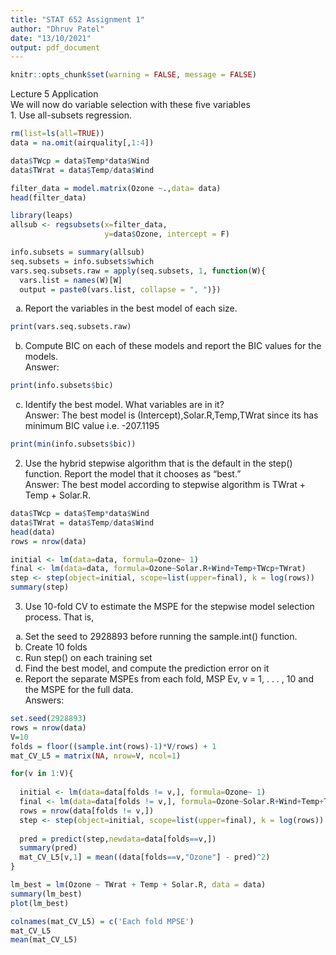 ```yaml
---
title: "STAT 652 Assignment 1"
author: "Dhruv Patel"
date: "13/10/2021"
output: pdf_document
---
```


```r
knitr::opts_chunk$set(warning = FALSE, message = FALSE) 
```

Lecture 5 Application         
We will now do variable selection with these five variables     
1. Use all-subsets regression.      
```r
rm(list=ls(all=TRUE))
data = na.omit(airquality[,1:4])

data$TWcp = data$Temp*data$Wind
data$TWrat = data$Temp/data$Wind

filter_data = model.matrix(Ozone ~.,data= data)
head(filter_data)

library(leaps)
allsub <- regsubsets(x=filter_data, 
                     y=data$Ozone, intercept = F)

info.subsets = summary(allsub)
seq.subsets = info.subsets$which
vars.seq.subsets.raw = apply(seq.subsets, 1, function(W){
  vars.list = names(W)[W]
  output = paste0(vars.list, collapse = ", ")})
```
(a) Report the variables in the best model of each size.      
```r
print(vars.seq.subsets.raw)
```


(b) Compute BIC on each of these models and report the BIC values for the
models.          
Answer:       
```r
print(info.subsets$bic)
```

(c) Identify the best model. What variables are in it?           
Answer: The best model is (Intercept),Solar.R,Temp,TWrat since its has minimum BIC value i.e. -207.1195            
```r
print(min(info.subsets$bic))
```

2. Use the hybrid stepwise algorithm that is the default in the step() function. Report
the model that it chooses as “best.”     
Answer: The best model according to stepwise algorithm is TWrat + Temp + Solar.R.          
```r
data$TWcp = data$Temp*data$Wind
data$TWrat = data$Temp/data$Wind
head(data)
rows = nrow(data)

initial <- lm(data=data, formula=Ozone~ 1)
final <- lm(data=data, formula=Ozone~Solar.R+Wind+Temp+TWcp+TWrat)
step <- step(object=initial, scope=list(upper=final), k = log(rows))
summary(step)
```

3. Use 10-fold CV to estimate the MSPE for the stepwise model selection process. That
is,       
(a) Set the seed to 2928893 before running the sample.int() function.       
(b) Create 10 folds     
(c) Run step() on each training set      
(d) Find the best model, and compute the prediction error on it       
(e) Report the separate MSPEs from each fold, MSP Ev, v = 1, . . . , 10 and
the MSPE for the full data.     
Answers:       
```r
set.seed(2928893)
rows = nrow(data)
V=10
folds = floor((sample.int(rows)-1)*V/rows) + 1 
mat_CV_L5 = matrix(NA, nrow=V, ncol=1)

for(v in 1:V){
  
  initial <- lm(data=data[folds != v,], formula=Ozone~ 1)
  final <- lm(data=data[folds != v,], formula=Ozone~Solar.R+Wind+Temp+TWcp+TWrat)
  rows = nrow(data[folds != v,])
  step <- step(object=initial, scope=list(upper=final), k = log(rows))
  
  pred = predict(step,newdata=data[folds==v,])
  summary(pred)
  mat_CV_L5[v,1] = mean((data[folds==v,"Ozone"] - pred)^2)
}

lm_best = lm(Ozone ~ TWrat + Temp + Solar.R, data = data)
summary(lm_best)
plot(lm_best)

colnames(mat_CV_L5) = c('Each fold MPSE')
mat_CV_L5
mean(mat_CV_L5) 
```


